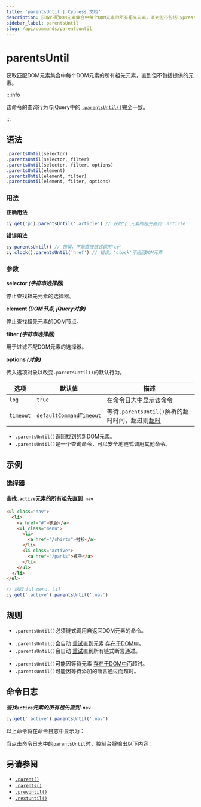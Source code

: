 ```yaml
---
title: 'parentsUntil | Cypress 文档'
description: 获取匹配DOM元素集合中每个DOM元素的所有祖先元素，直到但不包括Cypress中提供的元素。
sidebar_label: parentsUntil
slug: /api/commands/parentsuntil
---
```


<ProductHeading product="app" />

# parentsUntil

获取匹配DOM元素集合中每个DOM元素的所有祖先元素，直到但不包括提供的元素。

:::info

该命令的查询行为与jQuery中的
[`.parentsUntil()`](http://api.jquery.com/parentsUntil)完全一致。

:::

## 语法

```javascript
.parentsUntil(selector)
.parentsUntil(selector, filter)
.parentsUntil(selector, filter, options)
.parentsUntil(element)
.parentsUntil(element, filter)
.parentsUntil(element, filter, options)
```

### 用法

<Icon name="check-circle" color="green" /> **正确用法**

```javascript
cy.get('p').parentsUntil('.article') // 获取'p'元素的祖先直到'.article'
```

<Icon name="exclamation-triangle" color="red" /> **错误用法**

```javascript
cy.parentsUntil() // 错误，不能直接链式调用'cy'
cy.clock().parentsUntil('href') // 错误，'clock'不返回DOM元素
```

### 参数

<Icon name="angle-right" /> **selector _(字符串选择器)_**

停止查找祖先元素的选择器。

<Icon name="angle-right" /> **element _(DOM节点, jQuery对象)_**

停止查找祖先元素的DOM节点。

<Icon name="angle-right" /> **filter _(字符串选择器)_**

用于过滤匹配DOM元素的选择器。

<Icon name="angle-right" /> **options _(对象)_**

传入选项对象以改变`.parentsUntil()`的默认行为。

| 选项      | 默认值                                                           | 描述                                                                         |
| --------- | ----------------------------------------------------------------- | ----------------------------------------------------------------------------------- |
| `log`     | `true`                                                            | 在[命令日志](/app/core-concepts/open-mode#Command-Log)中显示该命令 |
| `timeout` | [`defaultCommandTimeout`](/app/references/configuration#Timeouts) | 等待`.parentsUntil()`解析的超时时间，超过则[超时](#Timeouts)        |

<HeaderYields />

- `.parentsUntil()`返回找到的新DOM元素。
- `.parentsUntil()`是一个查询命令，可以安全地链式调用其他命令。

## 示例

### 选择器

#### 查找`.active`元素的所有祖先直到`.nav`

```html
<ul class="nav">
  <li>
    <a href="#">衣服</a>
    <ul class="menu">
      <li>
        <a href="/shirts">衬衫</a>
      </li>
      <li class="active">
        <a href="/pants">裤子</a>
      </li>
    </ul>
  </li>
</ul>
```

```javascript
// 返回 [ul.menu, li]
cy.get('.active').parentsUntil('.nav')
```

## 规则

<HeaderRequirements />

- `.parentsUntil()`必须链式调用自返回DOM元素的命令。

<HeaderAssertions />

- `.parentsUntil()`会自动
  [重试](/app/core-concepts/retry-ability)直到元素
  [存在于DOM中](/app/core-concepts/introduction-to-cypress#Implicit-Assertions)。
- `.parentsUntil()`会自动
  [重试](/app/core-concepts/retry-ability)直到所有链式断言通过。

<HeaderTimeouts />

- `.parentsUntil()`可能因等待元素
  [存在于DOM中](/app/core-concepts/introduction-to-cypress#Implicit-Assertions)而超时。
- `.parentsUntil()`可能因等待添加的断言通过而超时。

## 命令日志

**_查找`active`元素的所有祖先直到`.nav`_**

```javascript
cy.get('.active').parentsUntil('.nav')
```

以上命令将在命令日志中显示为：

<DocsImage
  src="/img/api/parentsuntil/get-all-parents-until-nav-selector.png"
  alt="命令日志 parentsUntil"
/>

当点击命令日志中的`parentsUntil`时，控制台将输出以下内容：

<DocsImage
  src="/img/api/parentsuntil/show-parents-until-nav-in-console.png"
  alt="控制台日志 parentsUntil"
/>

## 另请参阅

- [`.parent()`](/api/commands/parent)
- [`.parents()`](/api/commands/parents)
- [`.prevUntil()`](/api/commands/prevuntil)
- [`.nextUntil()`](/api/commands/nextuntil)